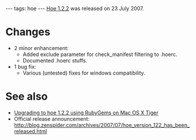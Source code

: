 ---
tags: hoe
---
[[Hoe 1.2.2]] was released on 23 July 2007.

= Changes =

* 2 minor enhancement:
** Added exclude parameter for check_manifest filtering to .hoerc.
** Documented .hoerc stuffs.
* 1 bug fix:
** Various (untested) fixes for windows compatibility.

= See also =

* [[Upgrading to hoe 1.2.2 using RubyGems on Mac OS X Tiger]]
* Official release announcement: http://blog.zenspider.com/archives/2007/07/hoe_version_122_has_been_released.html
